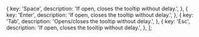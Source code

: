   {
    key: 'Space',
    description: 'If open, closes the tooltip without delay.',
  },
  {
    key: 'Enter',
    description: 'If open, closes the tooltip without delay.',
  },
  {
    key: 'Tab',
    description: 'Opens/closes the tooltip without delay.',
  },
  {
    key: 'Esc',
    description: 'If open, closes the tooltip without delay.',
  },
];
